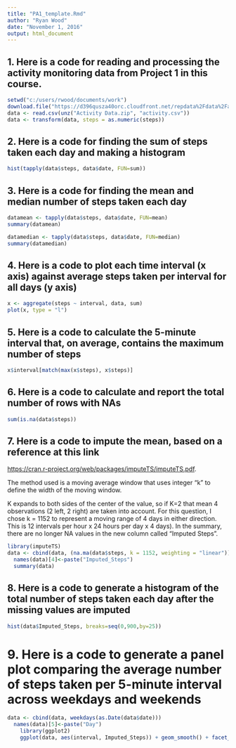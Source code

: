 ---
title: "PA1_template.Rmd"
author: "Ryan Wood"
date: "November 1, 2016"
output: html_document
---

## 1. Here is a code for reading and processing the activity monitoring data from Project 1 in this course.

```{r}
setwd("c:/users/rwood/documents/work")
download.file("https://d396qusza40orc.cloudfront.net/repdata%2Fdata%2Factivity.zip", "Activity Data.zip")
data <- read.csv(unz("Activity Data.zip", "activity.csv"))
data <- transform(data, steps = as.numeric(steps))
```

## 2. Here is a code for finding the sum of steps taken each day and making a histogram

```{r} 
hist(tapply(data$steps, data$date, FUN=sum))
```

## 3. Here is a code for finding the mean and median number of steps taken each day

```{r}
datamean <- tapply(data$steps, data$date, FUN=mean)
summary(datamean)

datamedian <- tapply(data$steps, data$date, FUN=median)
summary(datamedian)
```

## 4. Here is a code to plot each time interval (x axis) against average steps taken per interval for all days (y axis)

```{r}
x <- aggregate(steps ~ interval, data, sum)
plot(x, type = "l")
```

## 5. Here is a code to calculate the 5-minute interval that, on average, contains the maximum number of steps

```{r}
x$interval[match(max(x$steps), x$steps)]
```

## 6. Here is a code to calculate and report the total number of rows with NAs

```{r}
sum(is.na(data$steps))
```

## 7. Here is a  code to impute the mean, based on a reference at this link 

<https://cran.r-project.org/web/packages/imputeTS/imputeTS.pdf>. 

The method used is a moving average window that uses integer "k" to define the width of the moving window.

K expands to both sides of the center of the value, so if K=2 that mean 4 observations (2 left, 2 right) 
are taken into account.  For this question, I chose k = 1152 to represent a moving range of 4 days in either direction.  This is 12 intervals per hour x 24 hours per day x 4 days).  In the summary, there are no longer NA values in the new column called "Imputed Steps".

```{r}
library(imputeTS)
data <- cbind(data, (na.ma(data$steps, k = 1152, weighting = "linear")))
  names(data)[4]<-paste("Imputed_Steps")
  summary(data)
```

## 8. Here is a code to generate a histogram of the total number of steps taken each day after the missing values are imputed

```{r}
hist(data$Imputed_Steps, breaks=seq(0,900,by=25))
```

# 9. Here is a code to generate a panel plot comparing the average number of steps taken per 5-minute interval across weekdays and weekends

```{r}
data <- cbind(data, weekdays(as.Date(data$date)))
  names(data)[5]<-paste("Day")
    library(ggplot2)
    ggplot(data, aes(interval, Imputed_Steps)) + geom_smooth() + facet_wrap(~Day, scales = "free")
```

